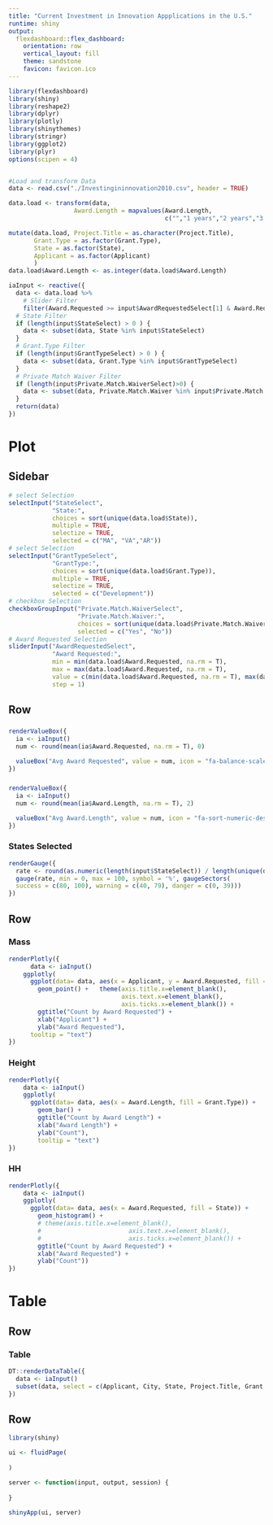 ```yaml
---
title: "Current Investment in Innovation Appplications in the U.S."
runtime: shiny
output: 
  flexdashboard::flex_dashboard:
    orientation: row
    vertical_layout: fill
    theme: sandstone
    favicon: favicon.ico
---
```


```r
library(flexdashboard)
library(shiny)
library(reshape2)
library(dplyr)
library(plotly)
library(shinythemes)
library(stringr)
library(ggplot2)
library(plyr)
options(scipen = 4)


#Load and transform Data
data <- read.csv("./Investingininnovation2010.csv", header = TRUE)

data.load <- transform(data, 
                  Award.Length = mapvalues(Award.Length,
                                           c("","1 years","2 years","3 years","4 years","5 years"), c(NA,1,2,3,4,5)))

mutate(data.load, Project.Title = as.character(Project.Title),
       Grant.Type = as.factor(Grant.Type),
       State = as.factor(State),
       Applicant = as.factor(Applicant)
       )
data.load$Award.Length <- as.integer(data.load$Award.Length)

iaInput <- reactive({
  data <- data.load %>%
    # Slider Filter
    filter(Award.Requested >= input$AwardRequestedSelect[1] & Award.Requested <= input$AwardRequestedSelect[2])
  # State Filter
  if (length(input$StateSelect) > 0 ) {
    data <- subset(data, State %in% input$StateSelect)
  }
  # Grant.Type Filter
  if (length(input$GrantTypeSelect) > 0 ) {
    data <- subset(data, Grant.Type %in% input$GrantTypeSelect)
  }
  # Private Match Waiver Filter
  if (length(input$Private.Match.WaiverSelect)>0) {
    data <- subset(data, Private.Match.Waiver %in% input$Private.Match.WaiverSelect)
  }
  return(data)
})


```

Plot
=====================================

Sidebar {.sidebar}
-------------------------------------

```r
# select Selection
selectInput("StateSelect",
            "State:",
            choices = sort(unique(data.load$State)),
            multiple = TRUE,
            selectize = TRUE,
            selected = c("MA", "VA","AR"))
# select Selection
selectInput("GrantTypeSelect",
            "GrantType:",
            choices = sort(unique(data.load$Grant.Type)),
            multiple = TRUE,
            selectize = TRUE,
            selected = c("Development"))
# checkbox Selection
checkboxGroupInput("Private.Match.WaiverSelect", 
                   "Private.Match.Waiver:",
                   choices = sort(unique(data.load$Private.Match.Waiver)),
                   selected = c("Yes", "No"))
# Award Requested Selection
sliderInput("AwardRequestedSelect",
            "Award Requested:",
            min = min(data.load$Award.Requested, na.rm = T),
            max = max(data.load$Award.Requested, na.rm = T),
            value = c(min(data.load$Award.Requested, na.rm = T), max(data.load$Award.Requested, na.rm = T)),
            step = 1)
```

Row 
-------------------------------------

###

```r
renderValueBox({
  ia <- iaInput()
  num <- round(mean(ia$Award.Requested, na.rm = T), 0)
  
  valueBox("Avg Award Requested", value = num, icon = "fa-balance-scale", color = "teal")
})
```


###

```r
renderValueBox({
  ia <- iaInput()
  num <- round(mean(ia$Award.Length, na.rm = T), 2)

  valueBox("Avg Award.Length", value = num, icon = "fa-sort-numeric-desc", color = "green")
})

```


### States Selected

```r
renderGauge({
  rate <- round(as.numeric(length(input$StateSelect)) / length(unique(data.load$State)) * 100, 1)
  gauge(rate, min = 0, max = 100, symbol = '%', gaugeSectors(
  success = c(80, 100), warning = c(40, 79), danger = c(0, 39)))
})
```

Row {.tabset .tabset-fade}
-------------------------------------
### Mass

```r
renderPlotly({
      data <- iaInput() 
    ggplotly(
      ggplot(data= data, aes(x = Applicant, y = Award.Requested, fill = Grant.Type )) + 
        geom_point() +   theme(axis.title.x=element_blank(),
                               axis.text.x=element_blank(),
                               axis.ticks.x=element_blank()) +
        ggtitle("Count by Award Requested") +
        xlab("Applicant") +
        ylab("Award Requested"),
      tooltip = "text") 
})
```

### Height

```r
renderPlotly({
    data <- iaInput()
    ggplotly(
      ggplot(data= data, aes(x = Award.Length, fill = Grant.Type)) + 
        geom_bar() + 
        ggtitle("Count by Award Length") +
        xlab("Award Length") +
        ylab("Count"),
        tooltip = "text")
})
```

### HH
```r
renderPlotly({
    data <- iaInput() 
    ggplotly(
      ggplot(data= data, aes(x = Award.Requested, fill = State)) + 
        geom_histogram() +   
        # theme(axis.title.x=element_blank(),
        #                        axis.text.x=element_blank(),
        #                        axis.ticks.x=element_blank()) +
        ggtitle("Count by Award Requested") +
        xlab("Award Requested") +
        ylab("Count")) 
})
```

Table
=====================================

Row 
-------------------------------------
### Table 

```r
DT::renderDataTable({
  data <- iaInput()
  subset(data, select = c(Applicant, City, State, Project.Title, Grant.Type, Award.Requested, Location))
})
```

Row 
-------------------------------------

```r
library(shiny)

ui <- fluidPage(
  
)

server <- function(input, output, session) {
  
}

shinyApp(ui, server)
```